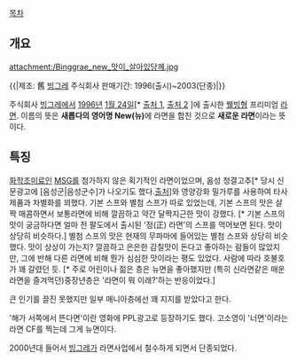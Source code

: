 [[목차]]

== 개요 ==
{{{#!html
<iframe width="560" height="350" src="http://www.youtube.com/embed/IKP5c00oGqo?rel=0" frameborder="0" allowfullscreen></iframe>
}}}

attachment:/Binggrae_new_맛이_살아있당께.jpg

{{|제조: 舊 [[빙그레]] 주식회사
판매기간: 1996(출시)~2003(단종)|}}

주식회사 [[빙그레]]에서 [[1996년]] [[1월 24일]][* [http://newslibrary.naver.com/viewer/index.nhn?articleId=1996012400289109015&editNo=5&printCount=1&publishDate=1996-01-24&officeId=00028&pageNo=9&printNo=2459&publishType=00010 출처 1], [http://newslibrary.naver.com/viewer/index.nhn?articleId=1996012400099115008&editNo=15&printCount=1&publishDate=1996-01-24&officeId=00009&pageNo=15&printNo=9335&publishType=00010 출처 2] ]에 출시한 [[웰빙]]형 프리미엄 [[라면]]. 이름의 뜻은 '''새롭다의 영어명 New(뉴)'''에 라면을 합친 것으로 '''새로운 라면'''이라는 뜻이다.

== 특징 ==
[[화학조미료]]인 [[MSG]]를 첨가하지 않은 획기적인 라면이었으며, 음성 청결고추[* 당시 신문광고에 [음성군|음성군수]가 나오기도 했다.[http://newslibrary.naver.com/viewer/index.nhn?articleId=1996112500329124001&editNo=45&printCount=1&publishDate=1996-11-25&officeId=00032&pageNo=24&printNo=15947&publishType=00010 출처]]와 영양강화 밀가루를 사용하여 타사 제품과 차별화를 꾀했다. 기본 스프와 별첨 스프가 따로 있었는데, 기본 스프의 맛은 살짝 매콤하면서 보통라면에 비해 깔끔하고 약간 달짝지근한 맛이 강했다. [* 기본 스프의 맛이 궁금하다면 얼마 전 팔도에서 출시된 '정(正) 라면'의 스프를 먹어보면 된다. 맛이 상당히 비슷하다.] 별첨 스프의 맛은 현재의 무파마에 들어있는 별첨 스프와 상당히 비슷했다. 맛이 상상이 가는지? 깔끔하고 은은한 감칠맛이 돈다고 좋아하는 람들이 많았지만, 그에 반해 다른 라면에 비해 뭔가 심심한 맛이라는 평도 있었다. 사람에 따라 호불호가 꽤 갈렸던 듯. [* 주로 어린이나 젊은 층은 뉴면을 좋아했지만 (특히 신라면같은 매운 라면을 즐겨먹던)중장년층은 '라면이 뭐 이래?'하는 반응이었다.]

큰 인기를 끌진 못했지만 일부 매니아층에선 꽤 지지를 받았다고 한다.

'해가 서쪽에서 뜬다면'이란 영화에 PPL광고로 등장하기도 했다. 고소영이 '너면'이라는 라면 CF를 찍는데 그게 뉴면이다. 

2000년대 들어서 [[빙그레]]가 라면사업에서 철수하게 되면서 단종되었다.
